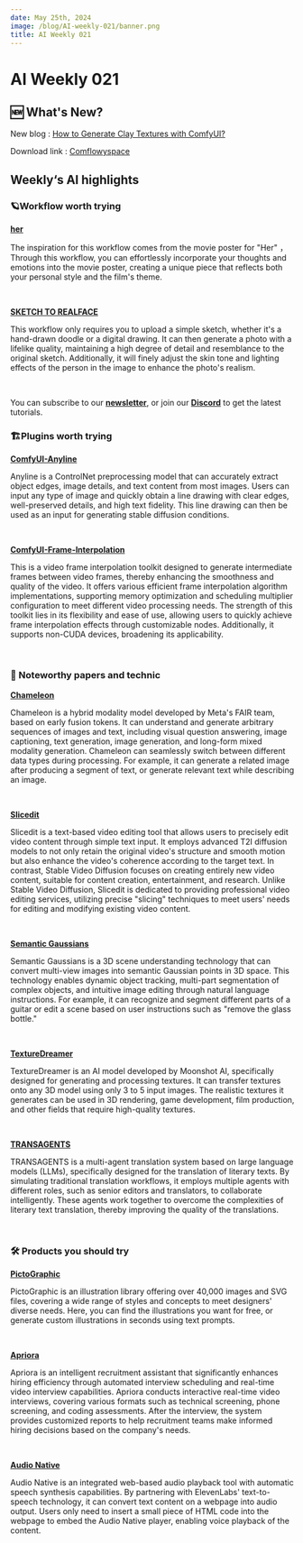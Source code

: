 ```yaml
---
date: May 25th, 2024
image: /blog/AI-weekly-021/banner.png
title: AI Weekly 021
---
```



# AI Weekly 021

## 🆕 What's New?

New blog : [How to Generate Clay Textures with ComfyUI?](https://www.comflowy.com/blog/Clay-Textures)

Download link : [Comflowyspace](https://github.com/6174/comflowyspace/releases)

## Weekly‘s AI highlights

### 🪐Workflow worth trying

[**her**](https://openart.ai/workflows/datou/her/A45EfKxrlB8MkFItvsym)

The inspiration for this workflow comes from the movie poster for "Her" ，Through this workflow, you can effortlessly incorporate your thoughts and emotions into the movie poster, creating a unique piece that reflects both your personal style and the film's theme.

<br/>
<PhotoProvider>
  <PhotoView src="/blog/AI-weekly-021/001.png">
    <img src="/blog/AI-weekly-021/001.png" alt="" className="rounded-lg"/>
  </PhotoView>
</PhotoProvider>

[**SKETCH TO REALFACE**](https://openart.ai/workflows/xiongmu/sketch-to-realface/TKilAKd2dMgTUseMTTsI)

This workflow only requires you to upload a simple sketch, whether it's a hand-drawn doodle or a digital drawing. It can then generate a photo with a lifelike quality, maintaining a high degree of detail and resemblance to the original sketch. Additionally, it will finely adjust the skin tone and lighting effects of the person in the image to enhance the photo's realism.

<br/>
<PhotoProvider>
  <PhotoView src="/blog/AI-weekly-021/002.png">
    <img src="/blog/AI-weekly-021/002.png" alt="" className="rounded-lg"/>
  </PhotoView>
</PhotoProvider>

You can subscribe to our [**newsletter**](https://comflowy.substack.com/), or join our [**Discord**](https://discord.gg/cj623WvcVx) to get the latest tutorials.

### 🏗️Plugins worth trying

[**ComfyUI-Anyline**](https://github.com/TheMistoAI/ComfyUI-Anyline)

Anyline is a ControlNet preprocessing model that can accurately extract object edges, image details, and text content from most images. Users can input any type of image and quickly obtain a line drawing with clear edges, well-preserved details, and high text fidelity. This line drawing can then be used as an input for generating stable diffusion conditions.

<br/>
<PhotoProvider>
  <PhotoView src="/blog/AI-weekly-021/003.png">
    <img src="/blog/AI-weekly-021/003.png" alt="" className="rounded-lg"/>
  </PhotoView>
</PhotoProvider>

[**ComfyUI-Frame-Interpolation**](https://github.com/Fannovel16/ComfyUI-Frame-Interpolation)

This is a video frame interpolation toolkit designed to generate intermediate frames between video frames, thereby enhancing the smoothness and quality of the video. It offers various efficient frame interpolation algorithm implementations, supporting memory optimization and scheduling multiplier configuration to meet different video processing needs. The strength of this toolkit lies in its flexibility and ease of use, allowing users to quickly achieve frame interpolation effects through customizable nodes. Additionally, it supports non-CUDA devices, broadening its applicability.

<br/>
<PhotoProvider>
  <PhotoView src="/blog/AI-weekly-021/004.png">
    <img src="/blog/AI-weekly-021/004.png" alt="" className="rounded-lg"/>
  </PhotoView>
</PhotoProvider>

### 📄 Noteworthy papers and technic

[**Chameleon**](https://arxiv.org/abs/2405.09818)

Chameleon is a hybrid modality model developed by Meta's FAIR team, based on early fusion tokens. It can understand and generate arbitrary sequences of images and text, including visual question answering, image captioning, text generation, image generation, and long-form mixed modality generation. Chameleon can seamlessly switch between different data types during processing. For example, it can generate a related image after producing a segment of text, or generate relevant text while describing an image.

<br/>
<PhotoProvider>
  <PhotoView src="/blog/AI-weekly-021/005.png">
    <img src="/blog/AI-weekly-021/005.png" alt="" className="rounded-lg"/>
  </PhotoView>
</PhotoProvider>

[**Slicedit**](https://matankleiner.github.io/slicedit/resources/paper.pdf)

Slicedit is a text-based video editing tool that allows users to precisely edit video content through simple text input. It employs advanced T2I diffusion models to not only retain the original video's structure and smooth motion but also enhance the video's coherence according to the target text. In contrast, Stable Video Diffusion focuses on creating entirely new video content, suitable for content creation, entertainment, and research. Unlike Stable Video Diffusion, Slicedit is dedicated to providing professional video editing services, utilizing precise "slicing" techniques to meet users' needs for editing and modifying existing video content.

<br/>
<PhotoProvider>
  <PhotoView src="/blog/AI-weekly-021/006.png">
    <img src="/blog/AI-weekly-021/006.png" alt="" className="rounded-lg"/>
  </PhotoView>
</PhotoProvider>

[**Semantic Gaussians**](https://arxiv.org/abs/2403.15624)

Semantic Gaussians is a 3D scene understanding technology that can convert multi-view images into semantic Gaussian points in 3D space. This technology enables dynamic object tracking, multi-part segmentation of complex objects, and intuitive image editing through natural language instructions. For example, it can recognize and segment different parts of a guitar or edit a scene based on user instructions such as "remove the glass bottle."

<br/>
<PhotoProvider>
  <PhotoView src="/blog/AI-weekly-021/007.png">
    <img src="/blog/AI-weekly-021/007.png" alt="" className="rounded-lg"/>
  </PhotoView>
</PhotoProvider>

[**TextureDreamer**](https://arxiv.org/abs/2401.09416)

TextureDreamer is an AI model developed by Moonshot AI, specifically designed for generating and processing textures. It can transfer textures onto any 3D model using only 3 to 5 input images. The realistic textures it generates can be used in 3D rendering, game development, film production, and other fields that require high-quality textures.

<br/>
<PhotoProvider>
  <PhotoView src="/blog/AI-weekly-021/008.png">
    <img src="/blog/AI-weekly-021/008.png" alt="" className="rounded-lg"/>
  </PhotoView>
</PhotoProvider>

[**TRANSAGENTS**](https://arxiv.org/pdf/2405.11804)

TRANSAGENTS is a multi-agent translation system based on large language models (LLMs), specifically designed for the translation of literary texts. By simulating traditional translation workflows, it employs multiple agents with different roles, such as senior editors and translators, to collaborate intelligently. These agents work together to overcome the complexities of literary text translation, thereby improving the quality of the translations.

<br/>
<PhotoProvider>
  <PhotoView src="/blog/AI-weekly-021/009.png">
    <img src="/blog/AI-weekly-021/009.png" alt="" className="rounded-lg"/>
  </PhotoView>
</PhotoProvider>

### 🛠️ Products you should try 

[**PictoGraphic**](https://pictographic.io/?ref=producthunt)

PictoGraphic is an illustration library offering over 40,000 images and SVG files, covering a wide range of styles and concepts to meet designers' diverse needs. Here, you can find the illustrations you want for free, or generate custom illustrations in seconds using text prompts.

<br/>
<PhotoProvider>
  <PhotoView src="/blog/AI-weekly-021/010.png">
    <img src="/blog/AI-weekly-021/010.png" alt="" className="rounded-lg"/>
  </PhotoView>
</PhotoProvider>

[**Apriora**](https://www.apriora.ai/)

Apriora is an intelligent recruitment assistant that significantly enhances hiring efficiency through automated interview scheduling and real-time video interview capabilities. Apriora conducts interactive real-time video interviews, covering various formats such as technical screening, phone screening, and coding assessments. After the interview, the system provides customized reports to help recruitment teams make informed hiring decisions based on the company's needs.

<br/>
<PhotoProvider>
  <PhotoView src="/blog/AI-weekly-021/011.png">
    <img src="/blog/AI-weekly-021/011.png" alt="" className="rounded-lg"/>
  </PhotoView>
</PhotoProvider>

[**Audio Native**](https://elevenlabs.io/blog/audio-native/)

Audio Native is an integrated web-based audio playback tool with automatic speech synthesis capabilities. By partnering with ElevenLabs' text-to-speech technology, it can convert text content on a webpage into audio output. Users only need to insert a small piece of HTML code into the webpage to embed the Audio Native player, enabling voice playback of the content.

<br/>
<PhotoProvider>
  <PhotoView src="/blog/AI-weekly-021/012.png">
    <img src="/blog/AI-weekly-021/012.png" alt="" className="rounded-lg"/>
  </PhotoView>
</PhotoProvider>

<Subscribe />
































